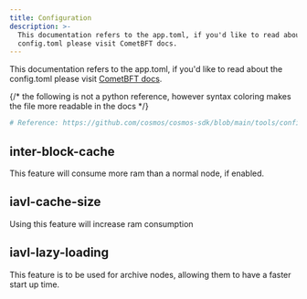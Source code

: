 ```yaml
---
title: Configuration
description: >-
  This documentation refers to the app.toml, if you'd like to read about the
  config.toml please visit CometBFT docs.
---
```

This documentation refers to the app.toml, if you'd like to read about the config.toml please visit [CometBFT docs](https://docs.cometbft.com/v0.37/).

{/* the following is not a python reference, however syntax coloring makes the file more readable in the docs */}

```python
# Reference: https://github.com/cosmos/cosmos-sdk/blob/main/tools/confix/data/v0.47-app.toml
```

## inter-block-cache

This feature will consume more ram than a normal node, if enabled.

## iavl-cache-size

Using this feature will increase ram consumption

## iavl-lazy-loading

This feature is to be used for archive nodes, allowing them to have a faster start up time.
